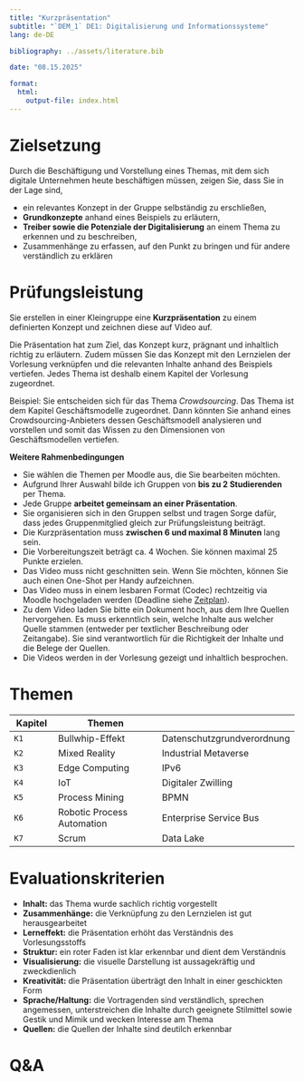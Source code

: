 ```yaml
---
title: "Kurzpräsentation"
subtitle: "`DEM_1` DE1: Digitalisierung und Informationssysteme"
lang: de-DE

bibliography: ../assets/literature.bib

date: "08.15.2025"

format: 
  html:
    output-file: index.html
---
```


# Zielsetzung {visibility="hidden"}

Durch die Beschäftigung und Vorstellung eines Themas, mit dem sich digitale Unternehmen heute beschäftigen müssen, zeigen Sie, dass Sie in der Lage sind,

::: incremental
- ein relevantes Konzept in der Gruppe selbständig zu erschließen,
- **Grundkonzepte** anhand eines Beispiels zu erläutern,
- **Treiber sowie die Potenziale der Digitalisierung** an einem Thema zu erkennen und zu beschreiben,
- Zusammenhänge zu erfassen, auf den Punkt zu bringen und für andere verständlich zu erklären
:::

# Prüfungsleistung

Sie erstellen in einer Kleingruppe eine **Kurzpräsentation** zu einem definierten Konzept und zeichnen diese auf Video auf.

Die Präsentation hat zum Ziel, das Konzept kurz, prägnant und inhaltlich richtig zu erläutern. Zudem müssen Sie das Konzept mit den Lernzielen der Vorlesung verknüpfen und die relevanten Inhalte anhand des Beispiels vertiefen. Jedes Thema ist deshalb einem Kapitel der Vorlesung zugeordnet.

::: small
Beispiel: Sie entscheiden sich für das Thema *Crowdsourcing*. Das Thema ist dem Kapitel Geschäftsmodelle zugeordnet. Dann könnten Sie anhand eines Crowdsourcing-Anbieters dessen Geschäftsmodell analysieren und vorstellen und somit das Wissen zu den Dimensionen von Geschäftsmodellen vertiefen.
:::

**Weitere Rahmenbedingungen**

- Sie wählen die Themen per Moodle aus, die Sie bearbeiten möchten.
- Aufgrund Ihrer Auswahl bilde ich Gruppen von **bis zu 2 Studierenden** per Thema.
- Jede Gruppe **arbeitet gemeinsam an einer Präsentation**. 
- Sie organisieren sich in den Gruppen selbst und tragen Sorge dafür, dass jedes Gruppenmitglied gleich zur Prüfungsleistung beiträgt.
- Die Kurzpräsentation muss **zwischen 6 und maximal 8 Minuten** lang sein.
- Die Vorbereitungszeit beträgt ca. 4 Wochen. Sie können maximal 25 Punkte erzielen.
- Das Video muss nicht geschnitten sein. Wenn Sie möchten, können Sie auch einen One-Shot per Handy aufzeichnen.
- Das Video muss in einem lesbaren Format (Codec) rechtzeitig via Moodle hochgeladen werden (Deadline siehe [Zeitplan](../admin/#zeitplan)).
- Zu dem Video laden Sie bitte ein Dokument hoch, aus dem Ihre Quellen hervorgehen. Es muss erkenntlich sein, welche Inhalte aus welcher Quelle stammen (entweder per textlicher Beschreibung oder Zeitangabe). Sie sind verantwortlich für die Richtigkeit der Inhalte und die Belege der Quellen.
- Die Videos werden in der Vorlesung gezeigt und inhaltlich besprochen.

# Themen

:::column-page-right

| **Kapitel** | **Themen**                      |                               |
|-------------|---------------------------------|-------------------------------|
| `K1`        | Bullwhip-Effekt                 | Datenschutzgrundverordnung    | 
| `K2`        | Mixed Reality                   | Industrial Metaverse          | 
| `K3`        | Edge Computing                  | IPv6                          | 
| `K4`        | IoT                             | Digitaler Zwilling            | 
| `K5`        | Process Mining                  | BPMN                          | 
| `K6`        | Robotic Process Automation      | Enterprise Service Bus        | 
| `K7`        | Scrum                           | Data Lake                     | 

:::

# Evaluationskriterien

-   **Inhalt:** das Thema wurde sachlich richtig vorgestellt
-   **Zusammenhänge:** die Verknüpfung zu den Lernzielen ist gut herausgearbeitet
-   **Lerneffekt:** die Präsentation erhöht das Verständnis des Vorlesungsstoffs
-   **Struktur:** ein roter Faden ist klar erkennbar und dient dem Verständnis
-   **Visualisierung:** die visuelle Darstellung ist aussagekräftig und zweckdienlich
-   **Kreativität:** die Präsentation überträgt den Inhalt in einer geschickten Form
-   **Sprache/Haltung:** die Vortragenden sind verständlich, sprechen angemessen, unterstreichen die Inhalte durch geeignete Stilmittel sowie Gestik und Mimik und wecken Interesse am Thema
-   **Quellen:** die Quellen der Inhalte sind deutilch erkennbar

# Q&A {.unlisted .html-hidden background-color="lightgrey" background-image="images/question.jpeg"}
